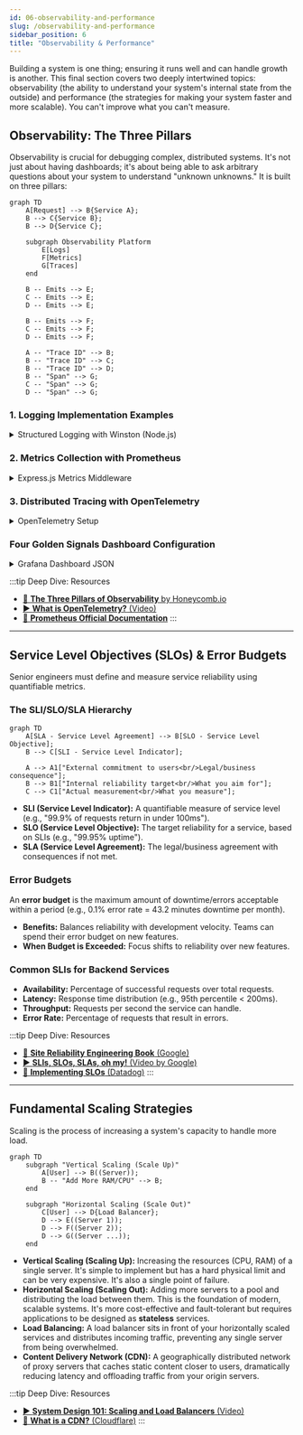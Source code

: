 ```yaml
---
id: 06-observability-and-performance
slug: /observability-and-performance
sidebar_position: 6
title: "Observability & Performance"
---
```


Building a system is one thing; ensuring it runs well and can handle growth is another. This final section covers two deeply intertwined topics: observability (the ability to understand your system's internal state from the outside) and performance (the strategies for making your system faster and more scalable). You can't improve what you can't measure.

## Observability: The Three Pillars

Observability is crucial for debugging complex, distributed systems. It's not just about having dashboards; it's about being able to ask arbitrary questions about your system to understand "unknown unknowns." It is built on three pillars:

```mermaid
graph TD
    A[Request] --> B{Service A};
    B --> C{Service B};
    B --> D{Service C};

    subgraph Observability Platform
        E[Logs]
        F[Metrics]
        G[Traces]
    end

    B -- Emits --> E;
    C -- Emits --> E;
    D -- Emits --> E;

    B -- Emits --> F;
    C -- Emits --> F;
    D -- Emits --> F;

    A -- "Trace ID" --> B;
    B -- "Trace ID" --> C;
    B -- "Trace ID" --> D;
    B -- "Span" --> G;
    C -- "Span" --> G;
    D -- "Span" --> G;
```

### 1. Logging Implementation Examples

<details>
<summary>Structured Logging with Winston (Node.js)</summary>

```javascript
const winston = require('winston');
const { ElasticsearchTransport } = require('winston-elasticsearch');

const logger = winston.createLogger({
  level: 'info',
  format: winston.format.combine(
    winston.format.timestamp(),
    winston.format.errors({ stack: true }),
    winston.format.json()
  ),
  defaultMeta: { 
    service: 'user-service',
    version: process.env.APP_VERSION || '1.0.0'
  },
  transports: [
    // Console for development
    new winston.transports.Console({
      format: winston.format.combine(
        winston.format.colorize(),
        winston.format.simple()
      )
    }),
    
    // File for production
    new winston.transports.File({ 
      filename: 'logs/error.log', 
      level: 'error' 
    }),
    new winston.transports.File({ 
      filename: 'logs/combined.log' 
    }),
    
    // Elasticsearch for centralized logging
    new ElasticsearchTransport({
      level: 'info',
      clientOpts: { node: process.env.ELASTICSEARCH_URL },
      index: 'application-logs'
    })
  ]
});

// Usage in application
class UserService {
  async createUser(userData) {
    const userId = crypto.randomUUID();
    
    logger.info('Creating user', {
      operation: 'create_user',
      userId,
      email: userData.email,
      metadata: {
        ip: req.ip,
        userAgent: req.get('User-Agent')
      }
    });
    
    try {
      const user = await this.userRepository.create({
        id: userId,
        ...userData
      });
      
      logger.info('User created successfully', {
        operation: 'create_user',
        userId,
        duration: Date.now() - startTime
      });
      
      return user;
    } catch (error) {
      logger.error('Failed to create user', {
        operation: 'create_user',
        userId,
        error: error.message,
        stack: error.stack,
        userData: { email: userData.email } // Don't log sensitive data
      });
      throw error;
    }
  }
}
```

</details>

### 2. Metrics Collection with Prometheus

<details>
<summary>Express.js Metrics Middleware</summary>

```javascript
const prometheus = require('prom-client');
const express = require('express');

// Create metrics
const httpRequestsTotal = new prometheus.Counter({
  name: 'http_requests_total',
  help: 'Total number of HTTP requests',
  labelNames: ['method', 'route', 'status_code']
});

const httpRequestDuration = new prometheus.Histogram({
  name: 'http_request_duration_seconds',
  help: 'Duration of HTTP requests in seconds',
  labelNames: ['method', 'route', 'status_code'],
  buckets: [0.1, 0.5, 1, 2, 5]
});

const activeConnections = new prometheus.Gauge({
  name: 'active_connections',
  help: 'Number of active connections'
});

const databaseConnectionPool = new prometheus.Gauge({
  name: 'database_connection_pool_active',
  help: 'Active database connections in pool'
});

// Middleware to collect metrics
const metricsMiddleware = (req, res, next) => {
  const startTime = Date.now();
  
  activeConnections.inc();
  
  res.on('finish', () => {
    const duration = (Date.now() - startTime) / 1000;
    const route = req.route?.path || req.path;
    
    httpRequestsTotal
      .labels(req.method, route, res.statusCode.toString())
      .inc();
    
    httpRequestDuration
      .labels(req.method, route, res.statusCode.toString())
      .observe(duration);
    
    activeConnections.dec();
  });
  
  next();
};

// Custom business metrics
const orderMetrics = {
  ordersCreated: new prometheus.Counter({
    name: 'orders_created_total',
    help: 'Total number of orders created',
    labelNames: ['payment_method', 'customer_segment']
  }),
  
  orderValue: new prometheus.Histogram({
    name: 'order_value_dollars',
    help: 'Order value in dollars',
    buckets: [10, 50, 100, 250, 500, 1000]
  }),
  
  inventoryLevel: new prometheus.Gauge({
    name: 'inventory_level',
    help: 'Current inventory level',
    labelNames: ['product_id', 'warehouse']
  })
};

// Usage in business logic
class OrderService {
  async createOrder(orderData) {
    try {
      const order = await this.orderRepository.create(orderData);
      
      // Track business metrics
      orderMetrics.ordersCreated
        .labels(order.paymentMethod, order.customerSegment)
        .inc();
        
      orderMetrics.orderValue
        .observe(order.totalAmount);
      
      return order;
    } catch (error) {
      // Error metrics are tracked automatically by middleware
      throw error;
    }
  }
}

// Metrics endpoint
app.use('/metrics', async (req, res) => {
  try {
    // Update gauge metrics before serving
    const dbPool = await db.getPoolStatus();
    databaseConnectionPool.set(dbPool.activeConnections);
    
    res.set('Content-Type', prometheus.register.contentType);
    res.end(await prometheus.register.metrics());
  } catch (error) {
    res.status(500).end(error.message);
  }
});
```

</details>

### 3. Distributed Tracing with OpenTelemetry

<details>
<summary>OpenTelemetry Setup</summary>

```javascript
const { NodeSDK } = require('@opentelemetry/sdk-node');
const { Resource } = require('@opentelemetry/resources');
const { SemanticResourceAttributes } = require('@opentelemetry/semantic-conventions');
const { JaegerExporter } = require('@opentelemetry/exporter-jaeger');
const { getNodeAutoInstrumentations } = require('@opentelemetry/auto-instrumentations-node');

// Initialize OpenTelemetry
const sdk = new NodeSDK({
  resource: new Resource({
    [SemanticResourceAttributes.SERVICE_NAME]: 'user-service',
    [SemanticResourceAttributes.SERVICE_VERSION]: '1.0.0',
    [SemanticResourceAttributes.DEPLOYMENT_ENVIRONMENT]: process.env.NODE_ENV
  }),
  traceExporter: new JaegerExporter({
    endpoint: 'http://jaeger:14268/api/traces'
  }),
  instrumentations: [
    getNodeAutoInstrumentations({
      '@opentelemetry/instrumentation-fs': {
        enabled: false // Disable filesystem instrumentation
      }
    })
  ]
});

sdk.start();

// Manual instrumentation
const { trace, SpanStatusCode } = require('@opentelemetry/api');

class UserService {
  async getUserWithOrders(userId) {
    const tracer = trace.getTracer('user-service');
    
    return tracer.startActiveSpan('get_user_with_orders', async (span) => {
      try {
        span.setAttributes({
          'user.id': userId,
          'operation': 'get_user_with_orders'
        });
        
        // Get user data
        const user = await tracer.startActiveSpan('database.get_user', async (userSpan) => {
          userSpan.setAttributes({
            'db.operation': 'SELECT',
            'db.table': 'users'
          });
          
          const userData = await this.userRepository.findById(userId);
          userSpan.setStatus({ code: SpanStatusCode.OK });
          return userData;
        });
        
        if (!user) {
          span.recordException(new Error('User not found'));
          span.setStatus({ 
            code: SpanStatusCode.ERROR, 
            message: 'User not found' 
          });
          throw new Error('User not found');
        }
        
        // Get user orders
        const orders = await tracer.startActiveSpan('get_user_orders', async (ordersSpan) => {
          ordersSpan.setAttributes({
            'user.id': userId,
            'operation': 'get_orders'
          });
          
          const orderData = await this.orderService.getOrdersByUserId(userId);
          ordersSpan.setAttributes({
            'orders.count': orderData.length
          });
          
          return orderData;
        });
        
        span.setAttributes({
          'user.email': user.email,
          'orders.count': orders.length,
          'result.success': true
        });
        
        span.setStatus({ code: SpanStatusCode.OK });
        return { user, orders };
        
      } catch (error) {
        span.recordException(error);
        span.setStatus({ 
          code: SpanStatusCode.ERROR, 
          message: error.message 
        });
        throw error;
      } finally {
        span.end();
      }
    });
  }
}
```

</details>

### Four Golden Signals Dashboard Configuration

<details>
<summary>Grafana Dashboard JSON</summary>

```json
{
  "dashboard": {
    "title": "Application Golden Signals",
    "panels": [
      {
        "title": "Request Rate (Traffic)",
        "type": "graph",
        "targets": [
          {
            "expr": "rate(http_requests_total[5m])",
            "legendFormat": "{{method}} {{route}}"
          }
        ]
      },
      {
        "title": "Request Latency",
        "type": "graph",
        "targets": [
          {
            "expr": "histogram_quantile(0.95, rate(http_request_duration_seconds_bucket[5m]))",
            "legendFormat": "95th percentile"
          },
          {
            "expr": "histogram_quantile(0.50, rate(http_request_duration_seconds_bucket[5m]))",
            "legendFormat": "50th percentile"
          }
        ]
      },
      {
        "title": "Error Rate",
        "type": "graph",
        "targets": [
          {
            "expr": "rate(http_requests_total{status_code=~\"5..\"}[5m]) / rate(http_requests_total[5m])",
            "legendFormat": "Error Rate"
          }
        ]
      },
      {
        "title": "Saturation (CPU & Memory)",
        "type": "graph",
        "targets": [
          {
            "expr": "rate(process_cpu_seconds_total[5m]) * 100",
            "legendFormat": "CPU Usage %"
          },
          {
            "expr": "process_resident_memory_bytes / 1024 / 1024",
            "legendFormat": "Memory Usage MB"
          }
        ]
      }
    ]
  }
}
```

</details>

:::tip Deep Dive: Resources
- [📄 **The Three Pillars of Observability** by Honeycomb.io](https://www.honeycomb.io/blog/three-pillars-of-observability-logs-metrics-traces)
- [▶️ **What is OpenTelemetry?** (Video)](https://www.youtube.com/watch?v=y-G-iA-i5-Y)
- [📄 **Prometheus Official Documentation**](https://prometheus.io/docs/introduction/overview/)
:::

---

## Service Level Objectives (SLOs) & Error Budgets

Senior engineers must define and measure service reliability using quantifiable metrics.

### The SLI/SLO/SLA Hierarchy

```mermaid
graph TD
    A[SLA - Service Level Agreement] --> B[SLO - Service Level Objective];
    B --> C[SLI - Service Level Indicator];
    
    A --> A1["External commitment to users<br/>Legal/business consequence"];
    B --> B1["Internal reliability target<br/>What you aim for"];
    C --> C1["Actual measurement<br/>What you measure"];
```

- **SLI (Service Level Indicator):** A quantifiable measure of service level (e.g., "99.9% of requests return in under 100ms").
- **SLO (Service Level Objective):** The target reliability for a service, based on SLIs (e.g., "99.95% uptime").
- **SLA (Service Level Agreement):** The legal/business agreement with consequences if not met.

### Error Budgets

An **error budget** is the maximum amount of downtime/errors acceptable within a period (e.g., 0.1% error rate = 43.2 minutes downtime per month).

- **Benefits:** Balances reliability with development velocity. Teams can spend their error budget on new features.
- **When Budget is Exceeded:** Focus shifts to reliability over new features.

### Common SLIs for Backend Services

- **Availability:** Percentage of successful requests over total requests.
- **Latency:** Response time distribution (e.g., 95th percentile < 200ms).
- **Throughput:** Requests per second the service can handle.
- **Error Rate:** Percentage of requests that result in errors.

:::tip Deep Dive: Resources
- [📄 **Site Reliability Engineering Book** (Google)](https://sre.google/sre-book/table-of-contents/)
- [▶️ **SLIs, SLOs, SLAs, oh my!** (Video by Google)](https://www.youtube.com/watch?v=tEylFyxbDLE)
- [📄 **Implementing SLOs** (Datadog)](https://www.datadoghq.com/blog/slo-monitoring-tracking/)
:::

---

## Fundamental Scaling Strategies

Scaling is the process of increasing a system's capacity to handle more load.

```mermaid
graph TD
    subgraph "Vertical Scaling (Scale Up)"
        A[User] --> B((Server));
        B -- "Add More RAM/CPU" --> B;
    end

    subgraph "Horizontal Scaling (Scale Out)"
        C[User] --> D{Load Balancer};
        D --> E((Server 1));
        D --> F((Server 2));
        D --> G((Server ...));
    end
```

- **Vertical Scaling (Scaling Up):** Increasing the resources (CPU, RAM) of a single server. It's simple to implement but has a hard physical limit and can be very expensive. It's also a single point of failure.
- **Horizontal Scaling (Scaling Out):** Adding more servers to a pool and distributing the load between them. This is the foundation of modern, scalable systems. It's more cost-effective and fault-tolerant but requires applications to be designed as **stateless** services.
- **Load Balancing:** A load balancer sits in front of your horizontally scaled services and distributes incoming traffic, preventing any single server from being overwhelmed.
- **Content Delivery Network (CDN):** A geographically distributed network of proxy servers that caches static content closer to users, dramatically reducing latency and offloading traffic from your origin servers.

:::tip Deep Dive: Resources
- [▶️ **System Design 101: Scaling and Load Balancers** (Video)](https://www.youtube.com/watch?v=K0Ta65OqQkY)
- [📄 **What is a CDN?** (Cloudflare)](https://www.cloudflare.com/learning/cdn/what-is-a-cdn/)
:::
